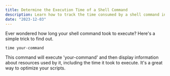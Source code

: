 ```yaml
---
title: Determine the Execution Time of a Shell Command
description: Learn how to track the time consumed by a shell command in a Unix-based system.
date: "2023-12-03"
---
```


Ever wondered how long your shell command took to execute? Here's a simple trick to find out.

```shell
time your-command
```

This command will execute 'your-command' and then display information about resources used by it, including the time it took to execute. It's a great way to optimize your scripts.